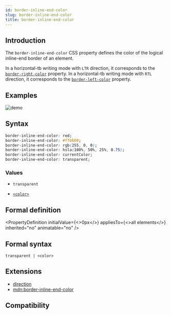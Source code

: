 ```yaml
---
id: border-inline-end-color
slug: border-inline-end-color
title: border-inline-end-color
---
```


## Introduction

The `border-inline-end-color` CSS property defines the color of the logical inline-end border of an element.

In a horizontal-tb writing mode with `LTR` direction, it corresponds to the [`border-right-color`](./border-right-color) property.
In a horizontal-tb writing mode with `RTL` direction, it corresponds to the [`border-left-color`](./border-left-color) property.

## Examples

![demo](/assets/doc/border-color.png)

## Syntax

```css
border-inline-end-color: red;
border-inline-end-color: #ffbb00;
border-inline-end-color: rgb(255, 0, 0);
border-inline-end-color: hsla(100%, 50%, 25%, 0.75);
border-inline-end-color: currentColor;
border-inline-end-color: transparent;
```

### Values

- `transparent`

- [`<color>`](api/css/data-type/color)

## Formal definition


<PropertyDefinition
  initialValue={<>0px</>}
  appliesTo={<>all elements</>}
  inherited="no"
  animatable="no"
/>

## Formal syntax

```
transparent | <color>
```

## Extensions

- [direction](./direction)
- [mdn:border-inline-end-color](https://developer.mozilla.org/en-US/docs/Web/CSS/border-inline-end-color)

## Compatibility


<LegacyCompatTable metadata="css/properties/border-inline-end-color" />
